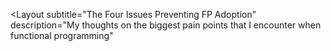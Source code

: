 <Layout
  subtitle="The Four Issues Preventing FP Adoption"
  description="My thoughts on the biggest pain points that I encounter when functional programming"
>

</Layout>
